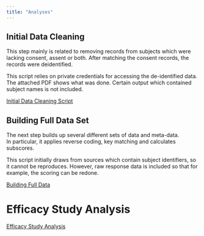 ```yaml
---
title: "Analyses"
---
```


## Initial Data Cleaning

This step mainly is related to removing records from subjects which were lacking 
consent, assent or both.  After matching the consent records, the records were deidentified.

This script relies on private credentials for accessing the de-identified data.
The attached PDF shows what was done.  Certain output which contained subject
names is not included.

[Initial Data Cleaning Script](scripts/PPIES-Downloads.pdf)

## Building Full Data Set

The next step builds up several different sets of data and meta-data.  
In particular, it applies reverse coding, key matching and calculates subscores.

This script initially draws from sources which contain subject identifiers, so it
cannot be reproduces.  However, raw response data is included so that for
example, the scoring can be redone.

[Building Full Data](scripts/PPIES-Join.pdf)

# Efficacy Study Analysis

[Efficacy Study Analysis](EfficacyAnalysis.qmd)
